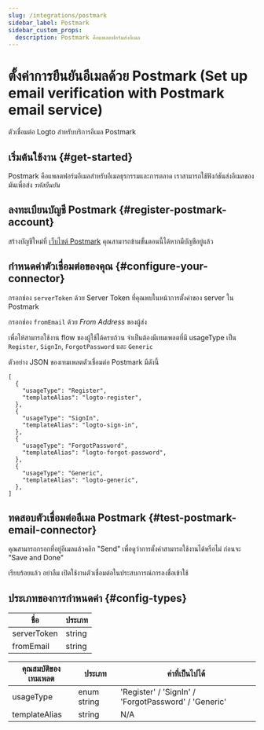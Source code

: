 ```yaml
---
slug: /integrations/postmark
sidebar_label: Postmark
sidebar_custom_props:
  description: Postmark คือแพลตฟอร์มส่งอีเมล
---
```



# ตั้งค่าการยืนยันอีเมลด้วย Postmark (Set up email verification with Postmark email service)

ตัวเชื่อมต่อ Logto สำหรับบริการอีเมล Postmark

<GuideTip />

## เริ่มต้นใช้งาน \{#get-started}

Postmark คือแพลตฟอร์มอีเมลสำหรับอีเมลธุรกรรมและการตลาด เราสามารถใช้ฟังก์ชันส่งอีเมลของมันเพื่อส่ง _รหัสยืนยัน_

## ลงทะเบียนบัญชี Postmark \{#register-postmark-account}

สร้างบัญชีใหม่ที่ [เว็บไซต์ Postmark](https://postmark.com/) คุณสามารถข้ามขั้นตอนนี้ได้หากมีบัญชีอยู่แล้ว

## กำหนดค่าตัวเชื่อมต่อของคุณ \{#configure-your-connector}

กรอกช่อง `serverToken` ด้วย Server Token ที่คุณพบในหน้าการตั้งค่าของ server ใน Postmark

กรอกช่อง `fromEmail` ด้วย _From Address_ ของผู้ส่ง

เพื่อให้สามารถใช้งาน flow ของผู้ใช้ได้ครบถ้วน จำเป็นต้องมีเทมเพลตที่มี usageType เป็น `Register`, `SignIn`, `ForgotPassword` และ `Generic`

ตัวอย่าง JSON ของเทมเพลตตัวเชื่อมต่อ Postmark มีดังนี้

```jsonc
[
  {
    "usageType": "Register",
    "templateAlias": "logto-register",
  },
  {
    "usageType": "SignIn",
    "templateAlias": "logto-sign-in",
  },
  {
    "usageType": "ForgotPassword",
    "templateAlias": "logto-forgot-password",
  },
  {
    "usageType": "Generic",
    "templateAlias": "logto-generic",
  },
]
```

## ทดสอบตัวเชื่อมต่ออีเมล Postmark \{#test-postmark-email-connector}

คุณสามารถกรอกที่อยู่อีเมลแล้วคลิก "Send" เพื่อดูว่าการตั้งค่าสามารถใช้งานได้หรือไม่ ก่อนจะ "Save and Done"

เรียบร้อยแล้ว อย่าลืม <MainSiteUrl href="/connectors/email-connectors/#enable-email-sign-up-or-sign-in">เปิดใช้งานตัวเชื่อมต่อในประสบการณ์การลงชื่อเข้าใช้</MainSiteUrl>

## ประเภทของการกำหนดค่า \{#config-types}

| ชื่อ        | ประเภท |
| ----------- | ------ |
| serverToken | string |
| fromEmail   | string |

| คุณสมบัติของเทมเพลต | ประเภท      | ค่าที่เป็นไปได้                                      |
| ------------------- | ----------- | ---------------------------------------------------- |
| usageType           | enum string | 'Register' / 'SignIn' / 'ForgotPassword' / 'Generic' |
| templateAlias       | string      | N/A                                                  |

